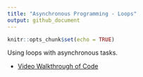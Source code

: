 ```yaml
---
title: "Asynchronous Programming - Loops"
output: github_document
---
```


```r
knitr::opts_chunk$set(echo = TRUE)
```

Using loops with asynchronous tasks.

- [Video Walkthrough of Code](https://northwestern.hosted.panopto.com/Panopto/Pages/Viewer.aspx?id=418259aa-feb0-4914-bffa-aaec01599bef)
